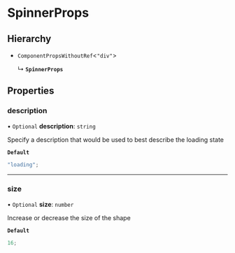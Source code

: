 # SpinnerProps

## Hierarchy

- `ComponentPropsWithoutRef`\<`"div"`\>

  ↳ **`SpinnerProps`**

## Properties

### description

• `Optional` **description**: `string`

Specify a description that would be used to best describe the loading state

**`Default`**

```ts
"loading";
```

---

### size

• `Optional` **size**: `number`

Increase or decrease the size of the shape

**`Default`**

```ts
16;
```
